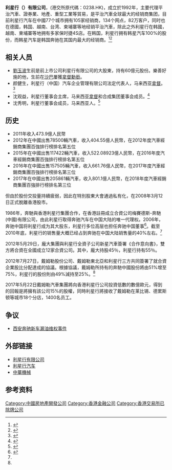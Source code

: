{{noteTA
|G1=Motor
|1=zh-cn:斯图加特;zh-hk:史特加;zh-tw:斯圖加特;
|2=zh-cn:卡尔·本茨;zh-hk:卡爾·平治;zh-tw:卡爾·賓士;
|3=zh-cn:戴姆勒; zh-tw:戴姆勒; zh-hk:丹拿; zh-sg:戴姆勒;
|4=zh-tw:BMW;zh-hk:寶馬;zh-cn:宝马;zh-sg:BMW;
}}
'''利星行（{{pinyin|hang2}}）有限公司'''，(港交所原代碼：0238.HK)，成立於1992年，主要代理平治汽車、證券業、地產、重型工業等貿易，是平治汽車全球最大的经销商集团，目前利星行汽车在中國77个城市拥有105家经销商，134个网点，82万客户，同时也在德國，韩国、越南、台湾、柬埔寨等地经销平治汽車，除此之外利星行在韩國，越南、柬埔寨等地拥有多家保时捷4S店。在韩国，利星行拥有韩星汽车100%的股份，而韩星汽车是韩国奔驰在其国内最大的经销商。<ref name="新浪">{{cite web |title=西安奔驰车主哭诉维权，卖奔驰的利星行是一个什么样的庞然大物？ |url=https://cj.sina.com.cn/articles/view/2219338054/8448694600100m5ju |website=http |accessdate=2019-04-14 |archive-date=2019-04-14 |archive-url=https://web.archive.org/web/20190414051427/https://cj.sina.com.cn/articles/view/2219338054/8448694600100m5ju |dead-url=no }}</ref><ref name="网易">{{cite web |title=利星行被削权 奔驰中国股权变动的背后_网易汽车 |url=http://auto.163.com/12/0823/00/89I5VPA700084IJO.html |website=auto.163.com |access-date=2019-04-14 |archive-url=https://web.archive.org/web/20190414054637/http://auto.163.com/12/0823/00/89I5VPA700084IJO.html |archive-date=2019-04-14 |dead-url=yes }}</ref>

== 相关人员 ==
* [[劉玉波|劉玉波]]生前是前上市公司利星行有限公司的大股東，持有60億元股份。樂善好施的他，生前在[[沙巴|沙巴]]屢獲[[拿督|拿督]][[勳銜|勳銜]]。
* 颜健生，利星行（中国）汽车企业管理有限公司法定代表人，马来西亚[[拿督|拿督]]。<ref>{{cite web |author1=天眼查 |title=天眼查 |url=https://www.tianyancha.com/human/2274766984-c26191182 }}{{Dead link|date=2019年11月 |bot=InternetArchiveBot |fix-attempted=yes }}</ref>
* 沈观益，利星行董事会主席，马来西亚[[拿督|拿督]]和合成集团董事会成员。<ref>{{cite web |author1=Hap Seng Consolidated |title=Datuk Shim (Simon) Kong Yip |url=https://hapseng.com.my/en/bod-datuk-simon-shim-kong-yip.html |accessdate=2019-10-12 |archive-date=2019-10-12 |archive-url=https://web.archive.org/web/20191012101607/https://hapseng.com.my/en/bod-datuk-simon-shim-kong-yip.html |dead-url=no }}</ref>
* 沈秀明，利星行董事会成员，马来西亚人。<ref>{{cite web |author1=央视网 |title=女车主维权事件细节披露 |url=https://mini.eastday.com/a/190416070656972-4.html |accessdate=2019-10-12 |archive-date=2019-10-12 |archive-url=https://web.archive.org/web/20191012101607/https://mini.eastday.com/a/190416070656972-4.html |dead-url=no }}</ref>

== 历史 ==
*2011年收入473.9億人民幣
*2012年在中國出售78500輛汽車，收入404.55億人民幣，在2012年度汽車經銷商集團百強排行榜排名第五位
*2015年在中國出售117422輛汽車，收入522.08923億人民幣，在2016年度汽車經銷商集團百強排行榜排名第五位
*2016年在中國出售157505輛汽車，收入661.76億人民幣，在2017年度汽車經銷商集團百強排行榜排名第三位
*2017年在中國出售205861輛汽車，收入801.1億人民幣，在2018年度汽車經銷商集團百強排行榜排名第三位

但由於股份交投量持續疲弱，因此在特別股東大會通過私有化，在2008年3月12日正式脫離香港股市。

1986年，奔馳與香港利星行集團合作，在香港註冊成立合資公司梅賽德斯-奔馳(中國)有限公司，由此利星行取得奔驰汽车在中国大陆的唯一代理权。2006年，奔驰中国将利星行成为其大股东，利星行多位高层也担任奔驰中国董事<ref>{{Cite web |url=http://auto.sohu.com/20110816/n316429583.shtml |title=奔驰利星行之争 暴露脆弱的经销商利益链 |accessdate=2019-04-14 |archive-date=2019-04-14 |archive-url=https://web.archive.org/web/20190414100950/http://auto.sohu.com/20110816/n316429583.shtml |dead-url=no }}</ref>。截至2010年底，利星行的销售量大概已经占到奔驰在中国大陆销售量的40%左右。<ref name="网易"/>

2012年5月29日，龐大集團與利星行全資子公司新星汽車簽署《合作意向書》，雙方將合資在全國成立12家合資公司。其中，龐大持股45％，利星行持有55％。

2012年7月27日，戴姆勒股份公司、戴姆勒東北亞和利星行三方共同簽署了就合資企業股比分配達成的協議。根據協議，戴姆勒所持有的奔馳中國股份將由51%增至75%，利星行的股份則由49%減持至25%。<ref name="网易"/>

2017年5月22日戴姆勒汽車集團將向香港利星行公司投資低數的數億歐元，得到的回報是將擁有該公司15%的股權，同時利星行將接收了戴姆勒在莱比锡、德累斯顿等城市18个分店，1400名员工。

== 争议 ==
* [[西安奔驰新车漏油维权事件|西安奔驰新车漏油维权事件]]

==外部链接==
* [https://www.lsh.com 利星行有限公司]{{Wayback|url=https://www.lsh.com/ |date=20200722223005 }}
* [https://web.archive.org/web/20171005033739/http://www.lshauto.com/ 利星行汽车]
* [[中華機械|中華機械]]

== 参考资料 ==
{{reflist}}

[[Category:中國房地產開發公司|Category:中國房地產開發公司]]
[[Category:香港金融公司|Category:香港金融公司]]
[[Category:香港交易所已除牌公司|Category:香港交易所已除牌公司]]